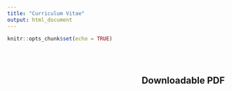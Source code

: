 ```yaml
---
title: "Curriculum Vitae"
output: html_document
---
```


```r
knitr::opts_chunk$set(echo = TRUE)
```

<style>

h2, h3 {
  text-align: right;
}

</style>

<br>
<br>

## Downloadable PDF

<br>

<object data="CV/Gascoigne_CV.pdf" type = "application/pdf" width = "100%" height = "1000px" style="box-shadow: 3px 3px 3px gray;">
</object>